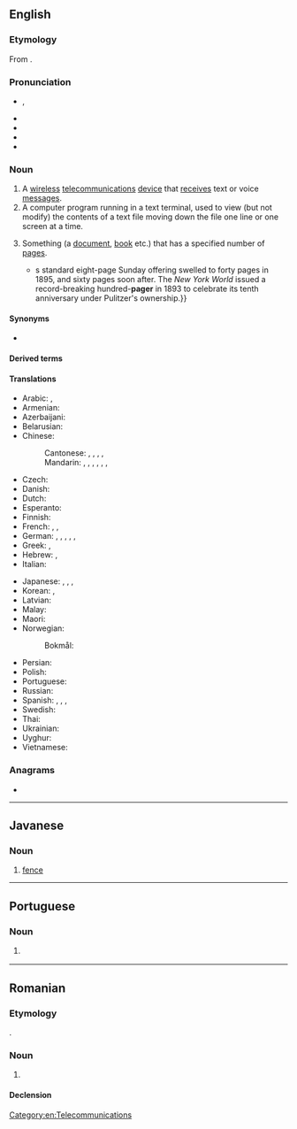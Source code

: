 ==English==
{{wikipedia}}

===Etymology===
From {{suffix|en|page|er}}.

===Pronunciation===
* {{enPR|pāʹjər}}, {{IPA|en|/peɪdʒə(ɹ)/}}
* {{audio|en|En-uk-pager.ogg|Audio (UK)}}
* {{audio|en|En-us-pager.ogg|Audio (US)}}
* {{rhymes|en|eɪdʒə(ɹ)|s=2}}
* {{hyphenation|en|pag|er}}

===Noun===
{{en-noun}}

# A [[wireless]] [[telecommunications]] [[device]] that [[receive]]s text or voice [[message]]s.
# A computer program running in a text terminal, used to view (but not modify) the contents of a text file moving down the file one line or one screen at a time.
# {{lb|en|in combination}} Something (a [[document]], [[book]] etc.) that has a specified number of [[page]]s.
#* {{quote-book|en|year=2019|author=Vincent DiGirolamo|title=Crying the News: A History of America's Newsboys|location=Oxford|publisher={{w|Oxford University Press}}|isbn=9780195320251|page={{gbooks|19ShDwAAQBAJ|310|altpg=309–310|pager}}|passage=Sunday papers kept growing in bulk, however. The ''Boston Globe''{{'}}s standard eight-page Sunday offering swelled to forty pages in 1895, and sixty pages soon after. The ''New York World'' issued a record-breaking hundred-'''pager''' in 1893 to celebrate its tenth anniversary under Pulitzer's ownership.}}

====Synonyms====
* {{l|en|beeper}}

====Derived terms====
{{col4|en
|one-pager
}}

====Translations====
{{trans-top|device}}
* Arabic: {{t|ar|بِيجِر|m|tr=beyjer}}, {{t|ar|بِيجِر|m|tr=peyjer}}
* Armenian: {{t+|hy|փեյջեր}}
* Azerbaijani: {{t|az|peycer}}
* Belarusian: {{t|be|пэ́йджар|m}}
* Chinese:
*: Cantonese: {{t|yue|傳呼機}}, {{t|yue|传呼机|tr=cyun4 fu1 gei1}}, {{t|yue|呼叫器|tr=fu1 giu3 hei3}}, {{t|yue|call機}}, {{t|yue|call机|tr=call gei1}} {{qualifier|slang}}
*: Mandarin: {{t+|cmn|呼叫器|tr=hūjiàoqì}}, {{t|cmn|BB機}}, {{t|cmn|BB机|tr=bībī-jī}}, {{t|cmn|BP機}}, {{t|cmn|BP机|tr=bīpī-jī}}, {{t|cmn|傳呼機}}, {{t|cmn|传呼机|tr=chuánhūjī}}
* Czech: {{t|cs|pager|m}}
* Danish: {{t|da|personsøger|c}}
* Dutch: {{t+|nl|bieper|m}}
* Esperanto: {{t|eo|poŝmesaĝilo}}
* Finnish: {{t+|fi|hakulaite}}
* French: {{t+|fr|bip|m}}, {{t|fr|téléavertisseur|m}}, {{t+|fr|pager|m}}
* German: {{t|de|Piepser|m}}, {{t|de|Taschenpiepser|m}}, {{t|de|Rufgerät|n}}, {{t|de|Pager|m}}, {{t|de|Funkmeldeempfänger|m}}, {{t|de|FME|m}}
* Greek: {{t+|el|τηλεειδοποιητής|m}}, {{t+|el|βομβητής|m}}
* Hebrew: {{t|he|איתורית|f|tr=iturít}}, {{t+|he|זימונית|f|tr=zimunít}}
* Italian: {{t+|it|cercapersone|m}}
{{trans-mid}}
* Japanese: {{t|ja|ポケットベル|tr=pokettoberu}}, {{t|ja|ポケベル|tr=pokeberu}}, {{t|ja|ページャ|tr=pēja}}, {{t|ja|無線呼び出し|tr=むせんよびだし, musen yobidashi}}
* Korean: {{t|ko|무선호출기(無線呼出機)}}, {{t|ko|호출기(呼出機)}}
* Latvian: {{t|lv|peidžeris|m}}
* Malay: {{t|ms|alat kelui}}
* Maori: {{t|mi|pūoho }}
* Norwegian:
*: Bokmål: {{t|nb|personsøker|m}}
* Persian: {{t+|fa|پی‌جو|tr=peyjar}}
* Polish: {{t+|pl|pager|m}}
* Portuguese: {{t+|pt|pager|m}}
* Russian: {{t+|ru|пе́йджер|m|tr=pɛ́jdžer}}
* Spanish: {{t+|es|buscapersonas|m}}, {{t|es|bíper|m}}, {{t+|es|busca|m}}, {{t+|es|mensáfono|m}}
* Swedish: {{t+|sv|personsökare}}
* Thai: {{t|th|เพจเจอร์}}
* Ukrainian: {{t+|uk|пе́йджер|m}}
* Uyghur: {{t|ug|چاقىرغۇ}}
* Vietnamese: {{t|vi|[[máy]] [[nhắn tin]]}}
{{trans-bottom}}

===Anagrams===
* {{anagrams|en|a=aegpr|gaper|grape|parge}}

[[Category:en:Telecommunications]]

----

==Javanese==

===Noun===
{{head|jv|noun}}

# [[fence]]

----

==Portuguese==

===Noun===
{{pt-noun|m|s}}

# {{l|en|pager}} {{gloss|device used for sending and receiving electronic messages}}

----

==Romanian==

===Etymology===
{{ubor|ro|en|pager}}.

===Noun===
{{ro-noun|n|pagere}}

# {{lb|ro|dated}} {{l|en|pager}} {{gl|device that receives text messages}}

====Declension====
{{ro-noun-n}}